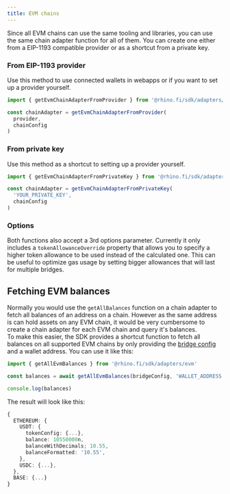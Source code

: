 ```yaml
---
title: EVM chains
---
```


Since all EVM chains can use the same tooling and libraries, you can use the same chain adapter function for all of them. You can create one either from a EIP-1193 compatible provider or as a shortcut from a private key.

### From EIP-1193 provider

Use this method to use connected wallets in webapps or if you want to set up a provider yourself.

```typescript
import { getEvmChainAdapterFromProvider } from '@rhino.fi/sdk/adapters/evm'

const chainAdapter = getEvmChainAdapterFromProvider(
  provider,
  chainConfig
)
```

### From private key

Use this method as a shortcut to setting up a provider yourself.

```typescript
import { getEvmChainAdapterFromPrivateKey } from '@rhino.fi/sdk/adapters/evm'

const chainAdapter = getEvmChainAdapterFromPrivateKey(
  'YOUR_PRIVATE_KEY',
  chainConfig
)
```

### Options

Both functions also accept a 3rd options parameter. Currently it only includes a `tokenAllowanceOverride` property that allows you to specify a higher token allowance to be used instead of the calculated one. This can be useful to optimize gas usage by setting bigger allowances that will last for multiple bridges.

## Fetching EVM balances

Normally you would use the `getAllBalances` function on a chain adapter to fetch all balances of an address on a chain. However as the same address is can hold assets on any EVM chain, it would be very cumbersome to create a chain adapter for each EVM chain and query it's balances.  
To make this easier, the SDK provides a shortcut function to fetch all balances on all supported EVM chains by only providing the [bridge config](/sdk/concepts#bridge-and-chain-configs) and a wallet address. You can use it like this:

```typescript
import { getAllEvmBalances } from '@rhino.fi/sdk/adapters/evm'

const balances = await getAllEvmBalances(bridgeConfig, 'WALLET_ADDRESS')

console.log(balances)
```

The result will look like this:

```typescript
{
  ETHEREUM: {
    USDT: {
      tokenConfig: {...},
      balance: 10550000n,
      balanceWithDecimals; 10.55,
      balanceFormatted: '10.55',
    },
    USDC: {...},
  },
  BASE: {...}
}
```
